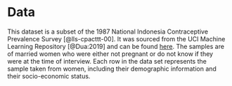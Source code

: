 # Data

This dataset is a subset of the 1987 National Indonesia Contraceptive Prevalence Survey [@lls-cpacttt-00]. It was sourced from the UCI Machine Learning Repository [@Dua:2019] and can be found [here](https://archive.ics.uci.edu/ml/datasets/Contraceptive+Method+Choice). The samples are of married women who were either not pregnant or do not know if they were at the time of interview. Each row in the data set represents the sample taken from women, including their demographic information and their socio-economic status.


